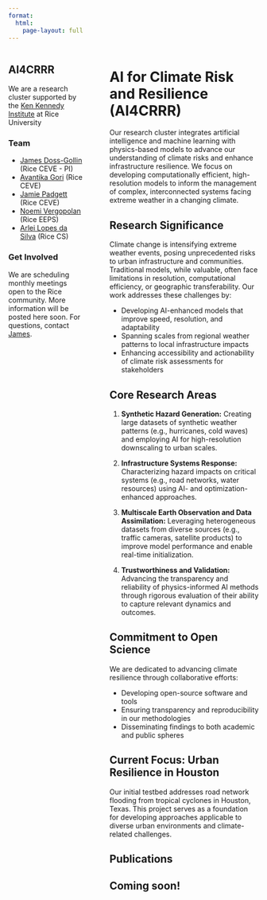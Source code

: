 ```yaml
---
format: 
  html:
    page-layout: full
---
```


:::: {.columns}
::: {.column width="32.5%"}
## AI4CRRR

We are a research cluster supported by the [Ken Kennedy Institute](https://kenkennedy.rice.edu/) at Rice University

### Team

- [James Doss-Gollin](https://dossgollin-lab.github.io/) (Rice CEVE - PI)
- [Avantika Gori](https://gori.blogs.rice.edu/) (Rice CEVE)
- [Jamie Padgett](https://padgett.rice.edu/) (Rice CEVE)
- [Noemi Vergopolan](https://waterai.earth/) (Rice EEPS)
- [Arlei Lopes da Silva](https://cs.rice.edu/~al110/) (Rice CS)

### Get Involved

We are scheduling monthly meetings open to the Rice community.
More information will be posted here soon.
For questions, contact [James](mailto:jdossgollin@rice.edu).

:::
::: {.column width="2.5%"}
:::
::: {.column width="65%"}
# AI for Climate Risk and Resilience (AI4CRRR)

Our research cluster integrates artificial intelligence and machine learning with physics-based models to advance our understanding of climate risks and enhance infrastructure resilience. We focus on developing computationally efficient, high-resolution models to inform the management of complex, interconnected systems facing extreme weather in a changing climate.

## Research Significance

Climate change is intensifying extreme weather events, posing unprecedented risks to urban infrastructure and communities. Traditional models, while valuable, often face limitations in resolution, computational efficiency, or geographic transferability. Our work addresses these challenges by:

- Developing AI-enhanced models that improve speed, resolution, and adaptability
- Spanning scales from regional weather patterns to local infrastructure impacts
- Enhancing accessibility and actionability of climate risk assessments for stakeholders

## Core Research Areas

1. **Synthetic Hazard Generation:** Creating large datasets of synthetic weather patterns (e.g., hurricanes, cold waves) and employing AI for high-resolution downscaling to urban scales.

2. **Infrastructure Systems Response:** Characterizing hazard impacts on critical systems (e.g., road networks, water resources) using AI- and optimization-enhanced approaches.

3. **Multiscale Earth Observation and Data Assimilation:** Leveraging heterogeneous datasets from diverse sources (e.g., traffic cameras, satellite products) to improve model performance and enable real-time initialization.

4. **Trustworthiness and Validation:** Advancing the transparency and reliability of physics-informed AI methods through rigorous evaluation of their ability to capture relevant dynamics and outcomes.

## Commitment to Open Science

We are dedicated to advancing climate resilience through collaborative efforts:

- Developing open-source software and tools
- Ensuring transparency and reproducibility in our methodologies
- Disseminating findings to both academic and public spheres

## Current Focus: Urban Resilience in Houston

Our initial testbed addresses road network flooding from tropical cyclones in Houston, Texas. This project serves as a foundation for developing approaches applicable to diverse urban environments and climate-related challenges.

## Publications

::: {.callout-note}
## Coming soon!
:::

:::
::::